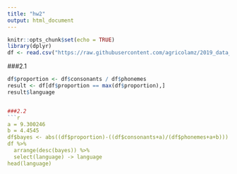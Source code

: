 ```yaml
---
title: "hw2"
output: html_document
---
```


```r
knitr::opts_chunk$set(echo = TRUE)
library(dplyr)
df <- read.csv("https://raw.githubusercontent.com/agricolamz/2019_data_analysis_for_linguists/master/data/students/rita7798/hw2_Bayesian_inference/hw2_phoible.csv")
```

###2.1
```r
df$proportion <- df$consonants / df$phonemes
result <- df[df$proportion == max(df$proportion),]
result$language


###2.2
```r
a = 9.300246
b = 4.4545
df$bayes <- abs((df$proportion)-((df$consonants+a)/(df$phonemes+a+b)))
df %>%
  arrange(desc(bayes)) %>% 
  select(language) -> language
head(language)
```